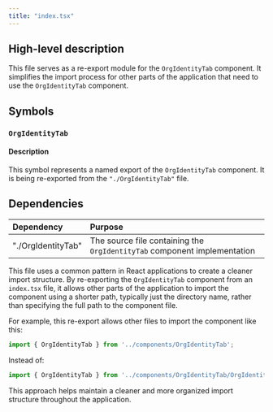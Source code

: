 ```yaml
---
title: "index.tsx"
---
```


## High-level description
This file serves as a re-export module for the `OrgIdentityTab` component. It simplifies the import process for other parts of the application that need to use the `OrgIdentityTab` component.

## Symbols

### `OrgIdentityTab`
#### Description
This symbol represents a named export of the `OrgIdentityTab` component. It is being re-exported from the `"./OrgIdentityTab"` file.

## Dependencies
| Dependency | Purpose |
|:-----------|:--------|
| "./OrgIdentityTab" | The source file containing the `OrgIdentityTab` component implementation |

This file uses a common pattern in React applications to create a cleaner import structure. By re-exporting the `OrgIdentityTab` component from an `index.tsx` file, it allows other parts of the application to import the component using a shorter path, typically just the directory name, rather than specifying the full path to the component file.

For example, this re-export allows other files to import the component like this:
```typescript
import { OrgIdentityTab } from '../components/OrgIdentityTab';
```
Instead of:
```typescript
import { OrgIdentityTab } from '../components/OrgIdentityTab/OrgIdentityTab';
```

This approach helps maintain a cleaner and more organized import structure throughout the application.